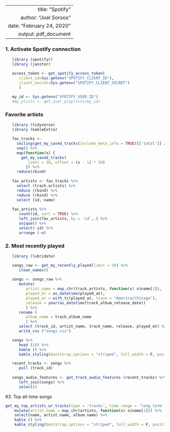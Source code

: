 ----
   title: "Spotify"
   author: "Joel Soroos"
   date: "February 24, 2020"
   output: pdf_document
---

### 1. Activate Spotify connection
```r

   library (spotifyr)
   library (janitor) 

   access_token <- get_spotify_access_token(
      client_id=Sys.getenv("SPOTIFY_CLIENT_ID"),
      client_secret=Sys.getenv("SPOTIFY_CLIENT_SECRET")
      )
   
   my_id <- Sys.getenv("SPOTIFY_USER_ID")
   #my_plists <- get_user_playlists(my_id)
```


### Favorite artists
```r

   library (tidyverse)
   library (kableExtra)

   fav_tracks <-
     ceiling(get_my_saved_tracks(include_meta_info = TRUE)[['total']] / 50) %>%
     seq() %>%
     map(function(x) {
       get_my_saved_tracks(
          limit = 50, offset = (x - 1) * 50)
         }) %>% 
     reduce(rbind)
   
   fav_artists <- fav_tracks %>%
     select (track.artists) %>%
     reduce (rbind) %>%
     reduce (rbind) %>%
     select (id, name)
   
   fav_artists %>%
      count(id, sort = TRUE) %>%
      left_join(fav_artists, by = 'id',.) %>%
      unique() %>%
      select(-id) %>%
      arrange (-n)
```
   
   
### 2. Most recently played
```r

   library (lubridate)

   songs_raw <- get_my_recently_played(limit = 50) %>% 
      clean_names()
   
   songs <- songs_raw %>%
      mutate(
         artist_name = map_chr(track_artists, function(x) x$name[1]),
         played_at = as_datetime(played_at),
         played_at = with_tz(played_at, tzone = "America/Chicago"),
         release = year(as_datetime(track_album_release_date))
         ) %>% 
      rename (
         album_name = track_album_name
         ) %>%
      select (track_id, artist_name, track_name, release, played_at) %>%
      write_csv ("songs.csv") 

   songs %>%
      head (10) %>%
      kable () %>%
      kable_styling(bootstrap_options = "striped", full_width = F, position = "left")

   recent_tracks <- songs %>%
      pull (track_id)
   
   songs_audio_features <- get_track_audio_features (recent_tracks) %>%
      left_join(songs) %>%
      select()
```


#3.  Top all-time songs
```r

get_my_top_artists_or_tracks(type = 'tracks', time_range = 'long_term', limit = 50) %>% 
    mutate(artist.name = map_chr(artists, function(x) x$name[1])) %>% 
    select(name, artist.name, album.name) %>%
    kable () %>%
    kable_styling(bootstrap_options = "striped", full_width = F, position = "left")
```





